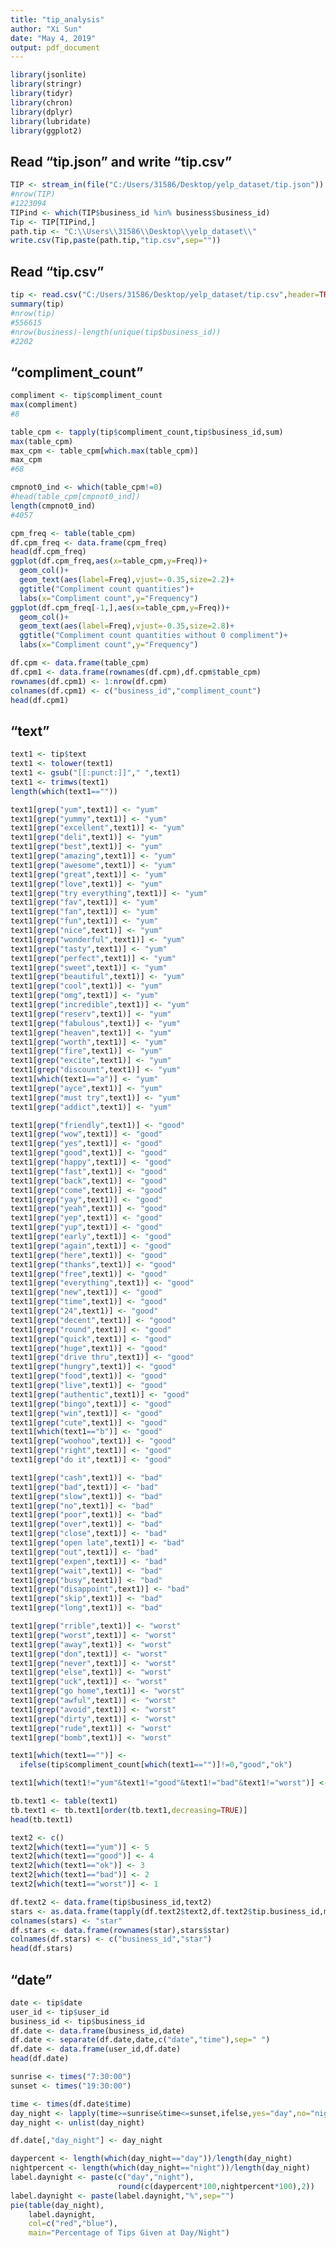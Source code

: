 ---
title: "tip_analysis"
author: "Xi Sun"
date: "May 4, 2019"
output: pdf_document
---
```{r,message=FALSE,warning=FALSE}
library(jsonlite)
library(stringr)
library(tidyr)
library(chron)
library(dplyr)
library(lubridate)
library(ggplot2)
```

## Read "tip.json" and write "tip.csv"

```{r}
TIP <- stream_in(file("C:/Users/31586/Desktop/yelp_dataset/tip.json"))
#nrow(TIP)
#1223094
TIPind <- which(TIP$business_id %in% business$business_id)
Tip <- TIP[TIPind,]
path.tip <- "C:\\Users\\31586\\Desktop\\yelp_dataset\\"
write.csv(Tip,paste(path.tip,"tip.csv",sep=""))
```

## Read "tip.csv"

```{r}
tip <- read.csv("C:/Users/31586/Desktop/yelp_dataset/tip.csv",header=TRUE)
summary(tip)
#nrow(tip)
#556615
#nrow(business)-length(unique(tip$business_id))
#2202
```

## "compliment_count"

```{r}
compliment <- tip$compliment_count
max(compliment)
#8

table_cpm <- tapply(tip$compliment_count,tip$business_id,sum)
max(table_cpm)
max_cpm <- table_cpm[which.max(table_cpm)]
max_cpm
#68

cmpnot0_ind <- which(table_cpm!=0)
#head(table_cpm[cmpnot0_ind])
length(cmpnot0_ind)
#4057

cpm_freq <- table(table_cpm)
df.cpm_freq <- data.frame(cpm_freq)
head(df.cpm_freq)
ggplot(df.cpm_freq,aes(x=table_cpm,y=Freq))+
  geom_col()+
  geom_text(aes(label=Freq),vjust=-0.35,size=2.2)+
  ggtitle("Compliment count quantities")+
  labs(x="Compliment count",y="Frequency")
ggplot(df.cpm_freq[-1,],aes(x=table_cpm,y=Freq))+
  geom_col()+
  geom_text(aes(label=Freq),vjust=-0.35,size=2.8)+
  ggtitle("Compliment count quantities without 0 compliment")+
  labs(x="Compliment count",y="Frequency")

df.cpm <- data.frame(table_cpm)
df.cpm1 <- data.frame(rownames(df.cpm),df.cpm$table_cpm)
rownames(df.cpm1) <- 1:nrow(df.cpm)
colnames(df.cpm1) <- c("business_id","compliment_count")
head(df.cpm1)
```

## "text"

```{r}
text1 <- tip$text
text1 <- tolower(text1)
text1 <- gsub("[[:punct:]]"," ",text1)
text1 <- trimws(text1)
length(which(text1==""))

text1[grep("yum",text1)] <- "yum"
text1[grep("yummy",text1)] <- "yum"
text1[grep("excellent",text1)] <- "yum"
text1[grep("deli",text1)] <- "yum"
text1[grep("best",text1)] <- "yum"
text1[grep("amazing",text1)] <- "yum"
text1[grep("awesome",text1)] <- "yum"
text1[grep("great",text1)] <- "yum"
text1[grep("love",text1)] <- "yum"
text1[grep("try everything",text1)] <- "yum"
text1[grep("fav",text1)] <- "yum"
text1[grep("fan",text1)] <- "yum"
text1[grep("fun",text1)] <- "yum"
text1[grep("nice",text1)] <- "yum"
text1[grep("wonderful",text1)] <- "yum"
text1[grep("tasty",text1)] <- "yum"
text1[grep("perfect",text1)] <- "yum"
text1[grep("sweet",text1)] <- "yum"
text1[grep("beautiful",text1)] <- "yum"
text1[grep("cool",text1)] <- "yum"
text1[grep("omg",text1)] <- "yum"
text1[grep("incredible",text1)] <- "yum"
text1[grep("reserv",text1)] <- "yum"
text1[grep("fabulous",text1)] <- "yum"
text1[grep("heaven",text1)] <- "yum"
text1[grep("worth",text1)] <- "yum"
text1[grep("fire",text1)] <- "yum"
text1[grep("excite",text1)] <- "yum"
text1[grep("discount",text1)] <- "yum"
text1[which(text1=="a")] <- "yum"
text1[grep("ayce",text1)] <- "yum"
text1[grep("must try",text1)] <- "yum"
text1[grep("addict",text1)] <- "yum"

text1[grep("friendly",text1)] <- "good"
text1[grep("wow",text1)] <- "good"
text1[grep("yes",text1)] <- "good"
text1[grep("good",text1)] <- "good"
text1[grep("happy",text1)] <- "good"
text1[grep("fast",text1)] <- "good"
text1[grep("back",text1)] <- "good"
text1[grep("come",text1)] <- "good"
text1[grep("yay",text1)] <- "good"
text1[grep("yeah",text1)] <- "good"
text1[grep("yep",text1)] <- "good"
text1[grep("yup",text1)] <- "good"
text1[grep("early",text1)] <- "good"
text1[grep("again",text1)] <- "good"
text1[grep("here",text1)] <- "good"
text1[grep("thanks",text1)] <- "good"
text1[grep("free",text1)] <- "good"
text1[grep("everything",text1)] <- "good"
text1[grep("new",text1)] <- "good"
text1[grep("time",text1)] <- "good"
text1[grep("24",text1)] <- "good"
text1[grep("decent",text1)] <- "good"
text1[grep("round",text1)] <- "good"
text1[grep("quick",text1)] <- "good"
text1[grep("huge",text1)] <- "good"
text1[grep("drive thru",text1)] <- "good"
text1[grep("hungry",text1)] <- "good"
text1[grep("food",text1)] <- "good"
text1[grep("live",text1)] <- "good"
text1[grep("authentic",text1)] <- "good"
text1[grep("bingo",text1)] <- "good"
text1[grep("win",text1)] <- "good"
text1[grep("cute",text1)] <- "good"
text1[which(text1=="b")] <- "good"
text1[grep("woohoo",text1)] <- "good"
text1[grep("right",text1)] <- "good"
text1[grep("do it",text1)] <- "good"

text1[grep("cash",text1)] <- "bad"
text1[grep("bad",text1)] <- "bad"
text1[grep("slow",text1)] <- "bad"
text1[grep("no",text1)] <- "bad"
text1[grep("poor",text1)] <- "bad"
text1[grep("over",text1)] <- "bad"
text1[grep("close",text1)] <- "bad"
text1[grep("open late",text1)] <- "bad"
text1[grep("out",text1)] <- "bad"
text1[grep("expen",text1)] <- "bad"
text1[grep("wait",text1)] <- "bad"
text1[grep("busy",text1)] <- "bad"
text1[grep("disappoint",text1)] <- "bad"
text1[grep("skip",text1)] <- "bad"
text1[grep("long",text1)] <- "bad"

text1[grep("rrible",text1)] <- "worst"
text1[grep("worst",text1)] <- "worst"
text1[grep("away",text1)] <- "worst"
text1[grep("don",text1)] <- "worst"
text1[grep("never",text1)] <- "worst"
text1[grep("else",text1)] <- "worst"
text1[grep("uck",text1)] <- "worst"
text1[grep("go home",text1)] <- "worst"
text1[grep("awful",text1)] <- "worst"
text1[grep("avoid",text1)] <- "worst"
text1[grep("dirty",text1)] <- "worst"
text1[grep("rude",text1)] <- "worst"
text1[grep("bomb",text1)] <- "worst"

text1[which(text1=="")] <- 
  ifelse(tip$compliment_count[which(text1=="")]!=0,"good","ok")

text1[which(text1!="yum"&text1!="good"&text1!="bad"&text1!="worst")] <- "ok"

tb.text1 <- table(text1)
tb.text1 <- tb.text1[order(tb.text1,decreasing=TRUE)]
head(tb.text1)

text2 <- c()
text2[which(text1=="yum")] <- 5
text2[which(text1=="good")] <- 4
text2[which(text1=="ok")] <- 3
text2[which(text1=="bad")] <- 2
text2[which(text1=="worst")] <- 1

df.text2 <- data.frame(tip$business_id,text2)
stars <- as.data.frame(tapply(df.text2$text2,df.text2$tip.business_id,mean))
colnames(stars) <- "star"
df.stars <- data.frame(rownames(star),stars$star)
colnames(df.stars) <- c("business_id","star")
head(df.stars)
```

## "date"

```{r}
date <- tip$date
user_id <- tip$user_id
business_id <- tip$business_id
df.date <- data.frame(business_id,date)
df.date <- separate(df.date,date,c("date","time"),sep=" ")
df.date <- data.frame(user_id,df.date)
head(df.date)

sunrise <- times("7:30:00")
sunset <- times("19:30:00")

time <- times(df.date$time)
day_night <- lapply(time>=sunrise&time<=sunset,ifelse,yes="day",no="night")
day_night <- unlist(day_night)

df.date[,"day_night"] <- day_night

daypercent <- length(which(day_night=="day"))/length(day_night)
nightpercent <- length(which(day_night=="night"))/length(day_night)
label.daynight <- paste(c("day","night"),
                        round(c(daypercent*100,nightpercent*100),2))
label.daynight <- paste(label.daynight,"%",sep="")
pie(table(day_night),
    label.daynight,
    col=c("red","blue"),
    main="Percentage of Tips Given at Day/Night")
```
